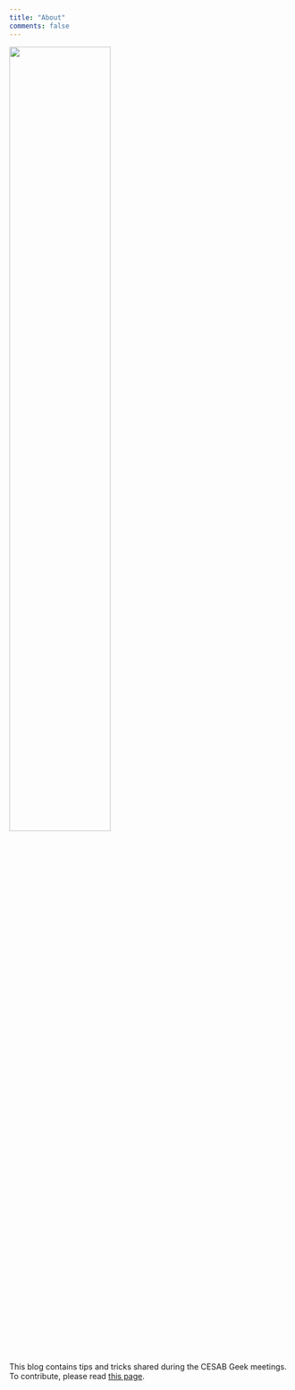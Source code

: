 ```yaml
---
title: "About"
comments: false
---
```


![](images/logo-CESAB.png){width=60%}

This blog contains tips and tricks shared during the CESAB Geek meetings. To contribute, please read [this page](contribute.html).
